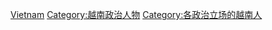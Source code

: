 {{Commons category|Revolutionaries from Vietnam}}

[[Category:各國革命家|Vietnam]]
[[Category:越南政治人物|Category:越南政治人物]]
[[Category:各政治立场的越南人|Category:各政治立场的越南人]]